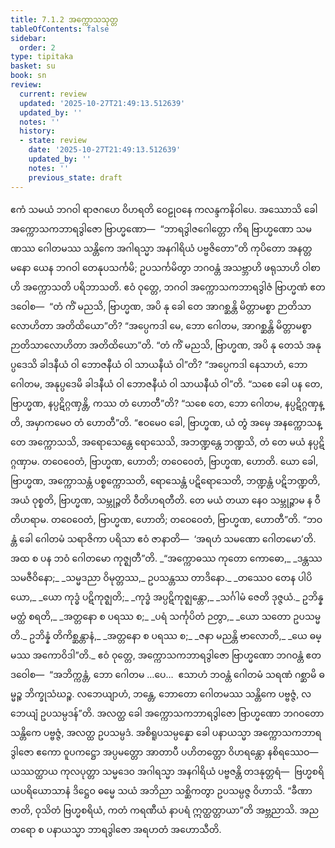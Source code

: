 ```yaml
---
title: 7.1.2 အက္ကောသသုတ္တ
tableOfContents: false
sidebar:
  order: 2
type: tipitaka
basket: su
book: sn
review:
  current: review
  updated: '2025-10-27T21:49:13.512639'
  updated_by: ''
  notes: ''
  history:
  - state: review
    date: '2025-10-27T21:49:13.512639'
    updated_by: ''
    notes: ''
    previous_state: draft
---
```



<ReviewStatus review={frontmatter.review} showDetails={true} />

<HypothesisAnnotation frontmatter={frontmatter} />

<DynamicBreadcrumb />

<Division number="188" book="sn" e="ch" v="18" p="307">

<Paragraph number="1141" book="sn">
ဧကံ သမယံ ဘဂဝါ ရာဇဂဟေ ဝိဟရတိ ဝေဠုဝနေ ကလန္ဒကနိဝါပေ. အဿောသိ ခေါ အက္ကောသကဘာရဒွါဇော ဗြာဟ္မဏော—  “ဘာရဒွါဇဂေါတ္တော ကိရ ဗြာဟ္မဏော သမဏဿ ဂေါတမဿ သန္တိကေ အဂါရသ္မာ အနဂါရိယံ ပဗ္ဗဇိတော”တိ ကုပိတော အနတ္တမနော ယေန ဘဂဝါ တေနုပသင်္ကမိ; ဥပသင်္ကမိတွာ ဘဂဝန္တံ အသဗ္ဘာဟိ ဖရုသာဟိ ဝါစာဟိ အက္ကောသတိ ပရိဘာသတိ.
</Paragraph>

<Paragraph number="1142" book="sn">
ဧဝံ ဝုတ္တေ, ဘဂဝါ အက္ကောသကဘာရဒွါဇံ ဗြာဟ္မဏံ ဧတဒဝေါစ—  “တံ ကိံ မညသိ, ဗြာဟ္မဏ, အပိ နု ခေါ တေ အာဂစ္ဆန္တိ မိတ္တာမစ္စာ ဉာတိသာလောဟိတာ အတိထိယော”တိ? “အပ္ပေကဒါ မေ, ဘော ဂေါတမ, အာဂစ္ဆန္တိ မိတ္တာမစ္စာ ဉာတိသာလောဟိတာ အတိထိယော”တိ. “တံ ကိံ မညသိ, ဗြာဟ္မဏ, အပိ နု တေသံ အနုပ္ပဒေသိ ခါဒနီယံ ဝါ ဘောဇနီယံ ဝါ သာယနီယံ ဝါ”တိ? “အပ္ပေကဒါ နေသာဟံ, ဘော ဂေါတမ, အနုပ္ပဒေမိ ခါဒနီယံ ဝါ ဘောဇနီယံ ဝါ သာယနီယံ ဝါ”တိ. “သစေ ခေါ ပန တေ, ဗြာဟ္မဏ, နပ္ပဋိဂ္ဂဏှန္တိ, ကဿ တံ ဟောတီ”တိ? “သစေ တေ, ဘော ဂေါတမ, နပ္ပဋိဂ္ဂဏှန္တိ, အမှာကမေဝ တံ ဟောတီ”တိ. “ဧဝမေဝ ခေါ, ဗြာဟ္မဏ, ယံ တွံ အမှေ အနက္ကောသန္တေ အက္ကောသသိ, အရောသေန္တေ ရောသေသိ, အဘဏ္ဍန္တေ ဘဏ္ဍသိ, တံ တေ မယံ နပ္ပဋိဂ္ဂဏှာမ. တဝေဝေတံ, ဗြာဟ္မဏ, ဟောတိ; တဝေဝေတံ, ဗြာဟ္မဏ, ဟောတိ.
</Paragraph>

<Paragraph number="1143" book="sn">
ယော ခေါ, ဗြာဟ္မဏ, အက္ကောသန္တံ ပစ္စက္ကောသတိ, ရောသေန္တံ ပဋိရောသေတိ, ဘဏ္ဍန္တံ ပဋိဘဏ္ဍတိ, အယံ ဝုစ္စတိ, ဗြာဟ္မဏ, သမ္ဘုဉ္ဇတိ ဝီတိဟရတီတိ. တေ မယံ တယာ နေဝ သမ္ဘုဉ္ဇာမ န ဝီတိဟရာမ. တဝေဝေတံ, ဗြာဟ္မဏ, ဟောတိ; တဝေဝေတံ, ဗြာဟ္မဏ, ဟောတီ”တိ. “ဘဝန္တံ ခေါ ဂေါတမံ သရာဇိကာ ပရိသာ ဧဝံ ဇာနာတိ—  ‘အရဟံ သမဏော ဂေါတမော’တိ. အထ စ ပန ဘဝံ ဂေါတမော ကုဇ္ဈတီ”တိ.
</Paragraph>

<Paragraph number="1144" type="verses" book="sn">
_“အက္ကောဓဿ ကုတော ကောဓော,_  
_ဒန္တဿ သမဇီဝိနော;_  
_သမ္မဒညာ ဝိမုတ္တဿ,_  
ဥပသန္တဿ တာဒိနော._  

</Paragraph>

<Paragraph number="1145" type="verses" book="sn">
_တဿေဝ တေန ပါပိယော,_  
_ယော ကုဒ္ဓံ ပဋိကုဇ္ဈတိ;_  
_ကုဒ္ဓံ အပ္ပဋိကုဇ္ဈန္တော,_  
_သင်္ဂါမံ ဇေတိ ဒုဇ္ဇယံ._  

</Paragraph>

<Paragraph number="1146" type="verses" book="sn">
ဥဘိန္နမတ္ထံ စရတိ,_  
_အတ္တနော စ ပရဿ စ;_  
_ပရံ သင်္ကုပိတံ ဉတွာ,_  
_ယော သတော ဥပသမ္မတိ._  

</Paragraph>

<Paragraph number="1147" type="verses" book="sn">
ဥဘိန္နံ တိကိစ္ဆန္တာနံ,_  
_အတ္တနော စ ပရဿ စ;_  
_ဇနာ မညန္တိ ဗာလောတိ,_  
_ယေ ဓမ္မဿ အကောဝိဒါ”တိ._  

</Paragraph>

<Paragraph number="1148" book="sn">
ဧဝံ ဝုတ္တေ, အက္ကောသကဘာရဒွါဇော ဗြာဟ္မဏော ဘဂဝန္တံ ဧတဒဝေါစ—  “အဘိက္ကန္တံ, ဘော ဂေါတမ …ပေ…  ဧသာဟံ ဘဝန္တံ ဂေါတမံ သရဏံ ဂစ္ဆာမိ ဓမ္မဉ္စ ဘိက္ခုသံဃဉ္စ. လဘေယျာဟံ, ဘန္တေ, ဘောတော ဂေါတမဿ သန္တိကေ ပဗ္ဗဇ္ဇံ, လဘေယျံ ဥပသမ္ပဒန်”တိ.
</Paragraph>

<Paragraph number="1149" book="sn">
အလတ္ထ ခေါ အက္ကောသကဘာရဒွါဇော ဗြာဟ္မဏော ဘဂဝတော သန္တိကေ ပဗ္ဗဇ္ဇံ, အလတ္ထ ဥပသမ္ပဒံ. အစိရူပသမ္ပန္နော ခေါ ပနာယသ္မာ အက္ကောသကဘာရဒွါဇော ဧကော ဝူပကဋ္ဌော အပ္ပမတ္တော အာတာပီ ပဟိတတ္တော ဝိဟရန္တော နစိရဿေဝ—  ယဿတ္ထာယ ကုလပုတ္တာ သမ္မဒေဝ အဂါရသ္မာ အနဂါရိယံ ပဗ္ဗဇန္တိ တဒနုတ္တရံ—  ဗြဟ္မစရိယပရိယောသာနံ ဒိဋ္ဌေဝ ဓမ္မေ သယံ အဘိညာ သစ္ဆိကတွာ ဥပသမ္ပဇ္ဇ ဝိဟာသိ. “ခီဏာ ဇာတိ, ဝုသိတံ ဗြဟ္မစရိယံ, ကတံ ကရဏီယံ နာပရံ ဣတ္ထတ္တာယာ”တိ အဗ္ဘညာသိ. အညတရော စ ပနာယသ္မာ ဘာရဒွါဇော အရဟတံ အဟောသီတိ.
</Paragraph>
</Division>